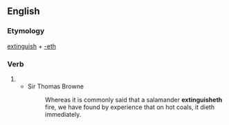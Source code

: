 ==English==

===Etymology===
[[extinguish]] + [[-eth]]

===Verb===
{{head|en|verb form}}

# {{en-archaic third-person singular of|extinguish}}
#* Sir Thomas Browne
#*: Whereas it is commonly said that a salamander '''extinguisheth''' fire, we have found by experience that on hot coals, it dieth immediately.